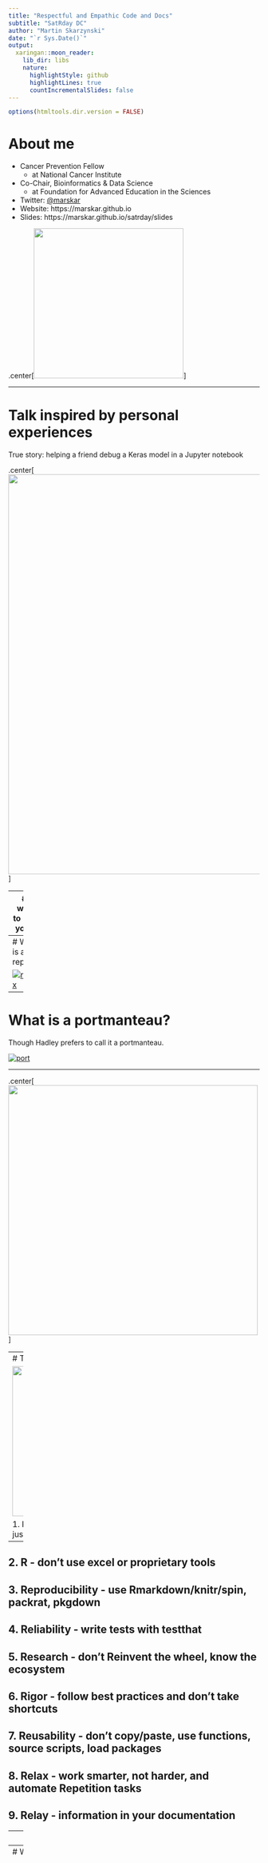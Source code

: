 ```yaml
---
title: "Respectful and Empathic Code and Docs"
subtitle: "SatRday DC"
author: "Martin Skarzynski"
date: "`r Sys.Date()`"
output:
  xaringan::moon_reader:
    lib_dir: libs
    nature:
      highlightStyle: github
      highlightLines: true
      countIncrementalSlides: false
---
```


```r
options(htmltools.dir.version = FALSE)
```

# About me

- Cancer Prevention Fellow 
  - at National Cancer Institute
- Co-Chair, Bioinformatics & Data Science
  - at Foundation for Advanced Education in the Sciences
- Twitter: [@marskar](https://twitter.com/marskar)
- Website: https://marskar.github.io
- Slides: https://marskar.github.io/satrday/slides

.center[<img src='https://pbs.twimg.com/profile_images/1031975007214346245/vp0tsDy5_400x400.jpg' width='300px'></img>]

---

# Talk inspired by personal experiences

True story: helping a friend debug a Keras model in a Jupyter notebook

.center[<img src='nb720.gif' width='800px'></img>]


---
# I want to help you...

but you're not making it easy.

Unleash the Jerry Maguire GIF! (Popularized by Jennifer Bryan)
- [RStudio webinar](https://resources.rstudio.com/webinars/help-me-help-you-creating-reproducible-examples-jenny-bryan)
-  [rOpenSci Community Call 2017](https://speakerdeck.com/jennybc/reprex-help-me-help-you)
- [reprex package docs](https://reprex.tidyverse.org/)

![Jerry Maguire GIF](https://media.giphy.com/media/uRb2p09vY8lEs/giphy.gif) 


---
# What is a reprex?

[![reprex](reprex.png)](https://twitter.com/romain_francois/status/530011023743655936)


---
# What is a portmanteau?

Though Hadley prefers to call it a portmanteau.

[![port](port.png)](https://twitter.com/hadleywickham/status/530168226684993537)

---


.center[<a href="https://twitter.com/DynamicWebPaige/status/1071072962634280960"><img src='punny.png' width='500px'></img></a>]

---
# The 9 Rs of Really Rocking R projects

<a href="https://commons.wikimedia.org/wiki/File:R_logo.svg#/media/File:R_logo.svg"><img src="https://upload.wikimedia.org/wikipedia/commons/thumb/1/1b/R_logo.svg/1200px-R_logo.svg.png" width="300px"></a>

1. Reprexes - in documentation, not just for solving problems!
--

2. R - don't use excel or proprietary tools
--

3. Reproducibility - use Rmarkdown/knitr/spin, packrat, pkgdown
--

4. Reliability - write tests with testthat
--

5. Research - don't Reinvent the wheel, know the ecosystem
--

6. Rigor - follow best practices and don't take shortcuts
--

7. Reusability - don't copy/paste, use functions, source scripts, load packages
--

8. Relax - work smarter, not harder, and automate Repetition tasks
--

9. Relay - information in your documentation
--

---
# Minimal packages

.center[<a href="https://twitter.com/WeAreRLadies/status/1067861737137823744"><img src='minimal_pkg.png' width='500px'></img></a>]
by [Charlotte Wickham aka CVWickham](https://twitter.com/CVWickham)

---
# Write a package from scratch
by [Hilary Parker aka hspter](https://twitter.com/hspter)

.center[<a href="https://hilaryparker.com/2014/04/29/writing-an-r-package-from-scratch/"><img src='scratch.png' width='800px'></img></a>]


---
# Minimal package demo

.center[<a href="https://github.com/marskar/respect"><img src='demo.png' width='800px'></img></a>]

---
# Minimal package [gist](https://gist.github.com/marskar/ce0e2277733313afb1cc8ccfccab2bb2)

```r
#' ---
#' title: "How to set up a project - R script"
#' author: "Martin Skarzynki"
#' date: "`r Sys.Date()`"
#' output:
#'  html_document:
#'    keep_md: true
#' ---
#'
#' # Step 1: Create a package/project
#'
#' ### Install `usethis` if not already installed
if (!require(usethis)) install.packages('usethis')
#'
#' ### Create a new package called `respect`
#'
#' `usethis::create_package('respect')`
#'
#' New project will open, copy this script there
```

---
# Write packages!

- usethis and devtools make it easy
- work out in the open on GitHub
- help others help you

---
# Thanks for listening!

